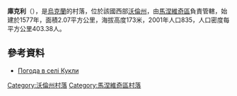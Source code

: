 {{coord|51|13|28|N|25|38|53|E|scale:30000|display=title}}

'''庫克利'''（{{lang-uk|Кукли}}），是[[烏克蘭|烏克蘭]]的村落，位於該國西部[[沃倫州|沃倫州]]，由[[馬涅維奇區|馬涅維奇區]]負責管轄，始建於1577年，面積2.07平方公里，海拔高度173米，2001年人口835，人口密度每平方公里403.38人。

==參考資料==
* [http://weather.in.ua/ua/volynskaja/12666 Погода в селі Кукли] {{Wayback|url=http://weather.in.ua/ua/volynskaja/12666 |date=20111219115754 }}

[[Category:沃倫州村落|Category:沃倫州村落]]
[[Category:馬涅維奇區村落|Category:馬涅維奇區村落]]


{{Volyn-geo-stub}}